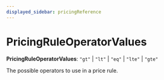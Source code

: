 ```yaml
---
displayed_sidebar: pricingReference
---
```



# PricingRuleOperatorValues

 **PricingRuleOperatorValues**: `"gt"` \| `"lt"` \| `"eq"` \| `"lte"` \| `"gte"`

The possible operators to use in a price rule.
